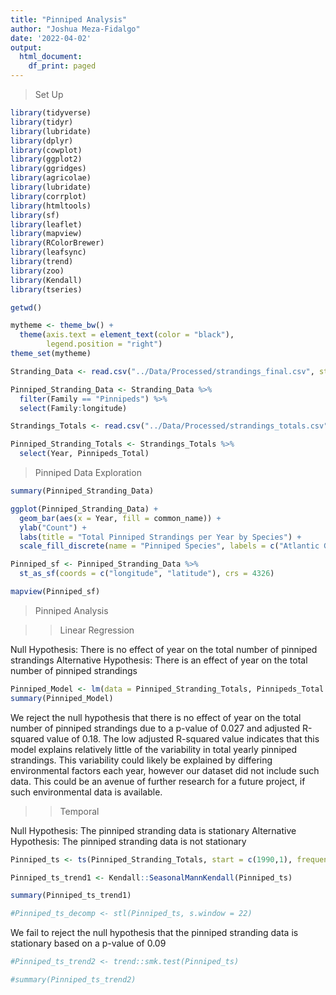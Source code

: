 ```yaml
---
title: "Pinniped Analysis"
author: "Joshua Meza-Fidalgo"
date: '2022-04-02'
output:
  html_document:
    df_print: paged
---
```



>Set Up

```r
library(tidyverse)
library(tidyr)
library(lubridate)
library(dplyr)
library(cowplot)
library(ggplot2)
library(ggridges)
library(agricolae)
library(lubridate)
library(corrplot)
library(htmltools)
library(sf)
library(leaflet)
library(mapview)
library(RColorBrewer)
library(leafsync)
library(trend)
library(zoo)
library(Kendall)
library(tseries)

getwd()

mytheme <- theme_bw() +
  theme(axis.text = element_text(color = "black"), 
        legend.position = "right")
theme_set(mytheme)
```


```r
Stranding_Data <- read.csv("../Data/Processed/strandings_final.csv", stringsAsFactors = TRUE)

Pinniped_Stranding_Data <- Stranding_Data %>%
  filter(Family == "Pinnipeds") %>%
  select(Family:longitude)

Strandings_Totals <- read.csv("../Data/Processed/strandings_totals.csv", stringsAsFactors = TRUE)

Pinniped_Stranding_Totals <- Strandings_Totals %>%
  select(Year, Pinnipeds_Total)
```


>Pinniped Data Exploration

```r
summary(Pinniped_Stranding_Data)

ggplot(Pinniped_Stranding_Data) +
  geom_bar(aes(x = Year, fill = common_name)) +
  ylab("Count") +
  labs(title = "Total Pinniped Strandings per Year by Species") + 
  scale_fill_discrete(name = "Pinniped Species", labels = c("Atlantic Gray Seal", "Harbor Seal", "Harp Seal", "Hooded Seal", "Unidentified Pinniped"))
```

```r
Pinniped_sf <- Pinniped_Stranding_Data %>%
  st_as_sf(coords = c("longitude", "latitude"), crs = 4326)

mapview(Pinniped_sf)
```



>Pinniped Analysis


>>Linear Regression

Null Hypothesis: There is no effect of year on the total number of pinniped strandings
Alternative Hypothesis: There is an effect of year on the total number of pinniped strandings

```r
Pinniped_Model <- lm(data = Pinniped_Stranding_Totals, Pinnipeds_Total ~ Year)
summary(Pinniped_Model)
```

We reject the null hypothesis that there is no effect of year on the total number of pinniped strandings due to a p-value of 0.027 and adjusted R-squared value of 0.18.  The low adjusted R-squared value indicates that this model explains relatively little of the variability in total yearly pinniped strandings.  This variability could likely be explained by differing environmental factors each year, however our dataset did not include such data.  This could be an avenue of further research for a future project, if such environmental data is available.    


>>Temporal


Null Hypothesis: The pinniped stranding data is stationary
Alternative Hypothesis: The pinniped stranding data is not stationary

```r
Pinniped_ts <- ts(Pinniped_Stranding_Totals, start = c(1990,1), frequency = 1)

Pinniped_ts_trend1 <- Kendall::SeasonalMannKendall(Pinniped_ts)

summary(Pinniped_ts_trend1)

#Pinniped_ts_decomp <- stl(Pinniped_ts, s.window = 22)
```

We fail to reject the null hypothesis that the pinniped stranding data is stationary based on a p-value of 0.09


```r
#Pinniped_ts_trend2 <- trend::smk.test(Pinniped_ts)

#summary(Pinniped_ts_trend2)
```

